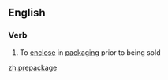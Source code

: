 ==English==

===Verb===
{{en-verb|prepackag|ing}}

# To [[enclose]] in [[packaging]] prior to being sold

[[zh:prepackage]]